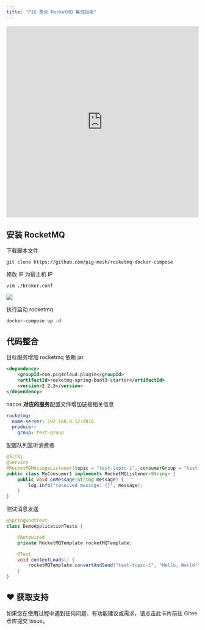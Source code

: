 ```yaml
---
title: "PIG 整合 RocketMQ 集成指南"
---
```


<iframe
  width="100%"
  height="500"
  src="https://player.bilibili.com/player.html?bvid=BV12t411B7e9&p=13&page=13"
  title="RocketMQ 集成视频教程"
  frameborder="0"
  allow="accelerometer; autoplay; clipboard-write; encrypted-media; gyroscope; picture-in-picture"
  allowfullscreen
></iframe>

## 安装 RocketMQ

下载脚本文件

```shell
git clone https://github.com/pig-mesh/rocketmq-docker-compose
```

修改 IP 为宿主机 IP

```shell
vim ./broker.conf
```

![](https://minio.pigx.vip/oss/1631422598.png)

执行启动 rocketmq

```shell
docker-compose up -d
```

## 代码整合

目标服务增加 rocketmq 依赖 jar

```xml
<dependency>
    <groupId>com.pig4cloud.plugin</groupId>
    <artifactId>rocketmq-spring-boot3-starter</artifactId>
    <version>2.2.3</version>
</dependency>
```

nacos **对应的服务**配置文件增加链接相关信息

```yaml
rocketmq:
  name-server: 192.168.0.12:9876
  producer:
    group: test-group
```

配置队列监听消费者

```java
@Slf4j
@Service
@RocketMQMessageListener(topic = "test-topic-1", consumerGroup = "test-group")
public class MyConsumer1 implements RocketMQListener<String> {
    public void onMessage(String message) {
        log.info("received message: {}", message);
    }
}
```

测试消息发送

```java
@SpringBootTest
class DemoApplicationTests {

    @Autowired
    private RocketMQTemplate rocketMQTemplate;

    @Test
    void contextLoads() {
        rocketMQTemplate.convertAndSend("test-topic-1", "Hello, World!");
    }
}
```

## ♥️ 获取支持
<Card title="遇到问题？" horizontal icon="link" href="https://gitee.com/log4j/pig/issues">
  如果您在使用过程中遇到任何问题、有功能建议或需求，请点击此卡片前往 Gitee 仓库提交 Issue。
</Card>

